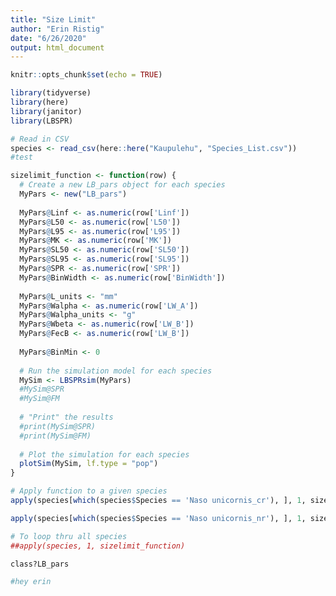 ```yaml
---
title: "Size Limit"
author: "Erin Ristig"
date: "6/26/2020"
output: html_document
---
```


```r
knitr::opts_chunk$set(echo = TRUE)
```

```r
library(tidyverse)
library(here)
library(janitor)
library(LBSPR)

# Read in CSV
species <- read_csv(here::here("Kaupulehu", "Species_List.csv"))
#test
```

```r
sizelimit_function <- function(row) {
  # Create a new LB_pars object for each species
  MyPars <- new("LB_pars")
  
  MyPars@Linf <- as.numeric(row['Linf'])
  MyPars@L50 <- as.numeric(row['L50'])
  MyPars@L95 <- as.numeric(row['L95'])
  MyPars@MK <- as.numeric(row['MK'])
  MyPars@SL50 <- as.numeric(row['SL50'])
  MyPars@SL95 <- as.numeric(row['SL95'])
  MyPars@SPR <- as.numeric(row['SPR'])
  MyPars@BinWidth <- as.numeric(row['BinWidth'])
  
  MyPars@L_units <- "mm"
  MyPars@Walpha <- as.numeric(row['LW_A'])
  MyPars@Walpha_units <- "g"
  MyPars@Wbeta <- as.numeric(row['LW_B'])
  MyPars@FecB <- as.numeric(row['LW_B'])
  
  MyPars@BinMin <- 0
  
  # Run the simulation model for each species
  MySim <- LBSPRsim(MyPars)
  #MySim@SPR
  #MySim@FM
  
  # "Print" the results
  #print(MySim@SPR)
  #print(MySim@FM)
  
  # Plot the simulation for each species
  plotSim(MySim, lf.type = "pop") 
}

# Apply function to a given species
apply(species[which(species$Species == 'Naso unicornis_cr'), ], 1, sizelimit_function)

apply(species[which(species$Species == 'Naso unicornis_nr'), ], 1, sizelimit_function)

# To loop thru all species
##apply(species, 1, sizelimit_function)

```


```r
class?LB_pars
```

```r

#hey erin 


```

